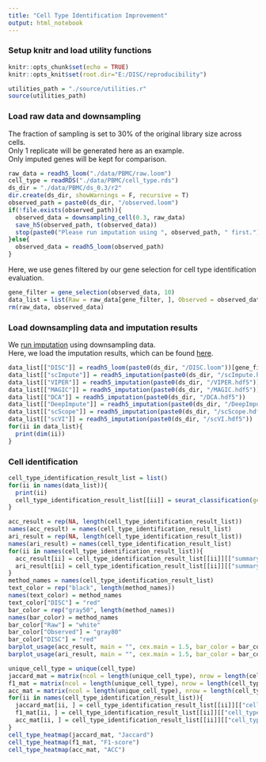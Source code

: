 ```yaml
---
title: "Cell Type Identification Improvement"
output: html_notebook
---
```

### Setup knitr and load utility functions
```r
knitr::opts_chunk$set(echo = TRUE)
knitr::opts_knit$set(root.dir="E:/DISC/reproducibility")
```
```r
utilities_path = "./source/utilities.r"
source(utilities_path)
```
### Load raw data and downsampling
The fraction of sampling is set to 30% of the original library size across cells.</br>
Only 1 replicate will be generated here as an example.</br>
Only imputed genes will be kept for comparison.
```r
raw_data = readh5_loom("./data/PBMC/raw.loom")
cell_type = readRDS("./data/PBMC/cell_type.rds")
ds_dir = "./data/PBMC/ds_0.3/r2"
dir.create(ds_dir, showWarnings = F, recursive = T)
observed_path = paste0(ds_dir, "/observed.loom")
if(!file.exists(observed_path)){
  observed_data = downsampling_cell(0.3, raw_data)
  save_h5(observed_path, t(observed_data))
  stop(paste0("Please run imputation using ", observed_path, " first."))
}else{
  observed_data = readh5_loom(observed_path)
}
```
Here, we use genes filtered by our gene selection for cell type identification evaluation.
```r
gene_filter = gene_selection(observed_data, 10)
data_list = list(Raw = raw_data[gene_filter, ], Observed = observed_data[gene_filter, ])
rm(raw_data, observed_data)
```
### Load downsampling data and imputation results
We <a href="https://github.com/iyhaoo/DISC/blob/master/reproducibility/tutorials/run_imputation.md">run imputation</a> using downsampling data.</br>
Here, we load the imputation results, which can be found <a href="https://github.com/iyhaoo/DISC_data_availability/tree/master/PBMC">here</a>.
```r
data_list[["DISC"]] = readh5_loom(paste0(ds_dir, "/DISC.loom"))[gene_filter, ]
data_list[["scImpute"]] = readh5_imputation(paste0(ds_dir, "/scImpute.hdf5"))
data_list[["VIPER"]] = readh5_imputation(paste0(ds_dir, "/VIPER.hdf5"))
data_list[["MAGIC"]] = readh5_imputation(paste0(ds_dir, "/MAGIC.hdf5"))
data_list[["DCA"]] = readh5_imputation(paste0(ds_dir, "/DCA.hdf5"))
data_list[["DeepImpute"]] = readh5_imputation(paste0(ds_dir, "/DeepImpute.hdf5"))
data_list[["scScope"]] = readh5_imputation(paste0(ds_dir, "/scScope.hdf5"))
data_list[["scVI"]] = readh5_imputation(paste0(ds_dir, "/scVI.hdf5"))
for(ii in data_list){
  print(dim(ii))
}
```
### Cell identification
```r
cell_type_identification_result_list = list()
for(ii in names(data_list)){
  print(ii)
  cell_type_identification_result_list[[ii]] = seurat_classification(gene_bc_mat = data_list[[ii]], cell_type = cell_type, pca_dim = 10, res = 0.5, min_pct = 0.25, show_plots = T, cell_type_identification_fun = cell_type_identification_pbmc)
}
```
```r
acc_result = rep(NA, length(cell_type_identification_result_list))
names(acc_result) = names(cell_type_identification_result_list)
ari_result = rep(NA, length(cell_type_identification_result_list))
names(ari_result) = names(cell_type_identification_result_list)
for(ii in names(cell_type_identification_result_list)){
  acc_result[ii] = cell_type_identification_result_list[[ii]][["summary"]]["ACC"]
  ari_result[ii] = cell_type_identification_result_list[[ii]][["summary"]]["ARI"]
}
method_names = names(cell_type_identification_result_list)
text_color = rep("black", length(method_names))
names(text_color) = method_names
text_color["DISC"] = "red"
bar_color = rep("gray50", length(method_names))
names(bar_color) = method_names
bar_color["Raw"] = "white"
bar_color["Observed"] = "gray80"
bar_color["DISC"] = "red"
barplot_usage(acc_result, main = "", cex.main = 1.5, bar_color = bar_color, text_color = text_color, use_data_order = T, ylab = "ACC", cex.lab = 1.5, font.main = 1, ylim = c(-0.1, 1), decreasing = TRUE)
barplot_usage(ari_result, main = "", cex.main = 1.5, bar_color = bar_color, text_color = text_color, use_data_order = T, ylab = "ARI", cex.lab = 1.5, font.main = 1, ylim = c(-0.1, 1), decreasing = TRUE)
```

```r
unique_cell_type = unique(cell_type)
jaccard_mat = matrix(ncol = length(unique_cell_type), nrow = length(cell_type_identification_result_list), dimnames = list(names(cell_type_identification_result_list), unique_cell_type))
f1_mat = matrix(ncol = length(unique_cell_type), nrow = length(cell_type_identification_result_list), dimnames = list(names(cell_type_identification_result_list), unique_cell_type))
acc_mat = matrix(ncol = length(unique_cell_type), nrow = length(cell_type_identification_result_list), dimnames = list(names(cell_type_identification_result_list), unique_cell_type))
for(ii in names(cell_type_identification_result_list)){
  jaccard_mat[ii, ] = cell_type_identification_result_list[[ii]][["cell_type_result"]][, "Jaccard"]
  f1_mat[ii, ] = cell_type_identification_result_list[[ii]][["cell_type_result"]][, "F1-score"]
  acc_mat[ii, ] = cell_type_identification_result_list[[ii]][["cell_type_result"]][, "ACC"]
}
cell_type_heatmap(jaccard_mat, "Jaccard")
cell_type_heatmap(f1_mat, "F1-score")
cell_type_heatmap(acc_mat, "ACC")

```